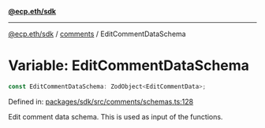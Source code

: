 [**@ecp.eth/sdk**](../../index.mdx)

***

[@ecp.eth/sdk](/sdk-reference/index.mdx) / [comments](/sdk-reference/comments/index.mdx) / EditCommentDataSchema

# Variable: EditCommentDataSchema

```ts
const EditCommentDataSchema: ZodObject<EditCommentData>;
```

Defined in: [packages/sdk/src/comments/schemas.ts:128](https://github.com/ecp-eth/comments-monorepo/blob/main/packages/sdk/src/comments/schemas.ts#L128)

Edit comment data schema. This is used as input of the functions.

